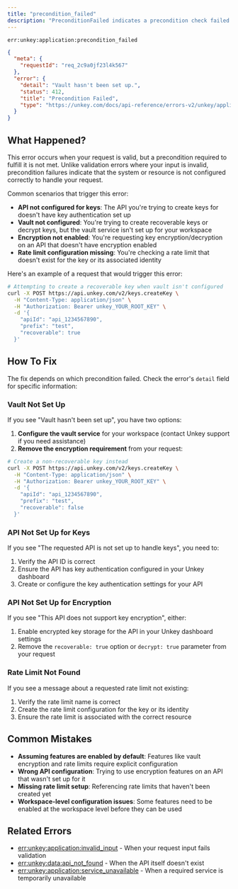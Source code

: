 ```yaml
---
title: "precondition_failed"
description: "PreconditionFailed indicates a precondition check failed."
---
```


<Danger>`err:unkey:application:precondition_failed`</Danger>


```json Example
{
  "meta": {
    "requestId": "req_2c9a0jf23l4k567"
  },
  "error": {
    "detail": "Vault hasn't been set up.",
    "status": 412,
    "title": "Precondition Failed",
    "type": "https://unkey.com/docs/api-reference/errors-v2/unkey/application/precondition_failed"
  }
}
```

## What Happened?

This error occurs when your request is valid, but a precondition required to fulfill it is not met. Unlike validation errors where your input is invalid, precondition failures indicate that the system or resource is not configured correctly to handle your request.

Common scenarios that trigger this error:

- **API not configured for keys**: The API you're trying to create keys for doesn't have key authentication set up
- **Vault not configured**: You're trying to create recoverable keys or decrypt keys, but the vault service isn't set up for your workspace
- **Encryption not enabled**: You're requesting key encryption/decryption on an API that doesn't have encryption enabled
- **Rate limit configuration missing**: You're checking a rate limit that doesn't exist for the key or its associated identity

Here's an example of a request that would trigger this error:

```bash
# Attempting to create a recoverable key when vault isn't configured
curl -X POST https://api.unkey.com/v2/keys.createKey \
  -H "Content-Type: application/json" \
  -H "Authorization: Bearer unkey_YOUR_ROOT_KEY" \
  -d '{
    "apiId": "api_1234567890",
    "prefix": "test",
    "recoverable": true
  }'
```

## How To Fix

The fix depends on which precondition failed. Check the error's `detail` field for specific information:

### Vault Not Set Up

If you see "Vault hasn't been set up", you have two options:

1. **Configure the vault service** for your workspace (contact Unkey support if you need assistance)
2. **Remove the encryption requirement** from your request:

```bash
# Create a non-recoverable key instead
curl -X POST https://api.unkey.com/v2/keys.createKey \
  -H "Content-Type: application/json" \
  -H "Authorization: Bearer unkey_YOUR_ROOT_KEY" \
  -d '{
    "apiId": "api_1234567890",
    "prefix": "test",
    "recoverable": false
  }'
```

### API Not Set Up for Keys

If you see "The requested API is not set up to handle keys", you need to:

1. Verify the API ID is correct
2. Ensure the API has key authentication configured in your Unkey dashboard
3. Create or configure the key authentication settings for your API

### API Not Set Up for Encryption

If you see "This API does not support key encryption", either:

1. Enable encrypted key storage for the API in your Unkey dashboard settings
2. Remove the `recoverable: true` option or `decrypt: true` parameter from your request

### Rate Limit Not Found

If you see a message about a requested rate limit not existing:

1. Verify the rate limit name is correct
2. Create the rate limit configuration for the key or its identity
3. Ensure the rate limit is associated with the correct resource

## Common Mistakes

- **Assuming features are enabled by default**: Features like vault encryption and rate limits require explicit configuration
- **Wrong API configuration**: Trying to use encryption features on an API that wasn't set up for it
- **Missing rate limit setup**: Referencing rate limits that haven't been created yet
- **Workspace-level configuration issues**: Some features need to be enabled at the workspace level before they can be used

## Related Errors
- [err:unkey:application:invalid_input](./invalid_input) - When your request input fails validation
- [err:unkey:data:api_not_found](../data/api_not_found) - When the API itself doesn't exist
- [err:unkey:application:service_unavailable](./service_unavailable) - When a required service is temporarily unavailable
